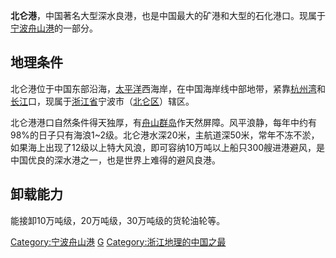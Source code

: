{{Unreferenced|time=2020-04-22T09:58:05+00:00}}
{{newsrelease}}
'''北仑港'''，中国著名大型深水良港，也是中国最大的矿港和大型的石化港口。现属于[[宁波舟山港|宁波舟山港]]的一部分。

==地理条件==
北仑港位于中国东部沿海，[[太平洋|太平洋]]西海岸，在中国海岸线中部地带，紧靠[[杭州湾|杭州湾]]和[[长江|长江]]口，现属于[[浙江省|浙江省]]宁波市（[[北仑区|北仑区]]）辖区。

北仑港港口自然条件得天独厚，有[[舟山群岛|舟山群岛]]作天然屏障。风平浪静，每年中约有98%的日子只有海浪1~2级。北仑港水深20米，主航道深50米，常年不冻不淤，如果海上出现了12级以上特大风浪，即可容纳10万吨以上船只300艘进港避风，是中国优良的深水港之一，也是世界上难得的避风良港。

==卸载能力==
能接卸10万吨级，20万吨级，30万吨级的货轮油轮等。

{{Port-stub}}
{{浙江小作品}}
{{中华人民共和国港口}}

[[Category:宁波舟山港|Category:宁波舟山港]]
[[Category:北仑区|G]]
[[Category:浙江地理的中国之最|Category:浙江地理的中国之最]]